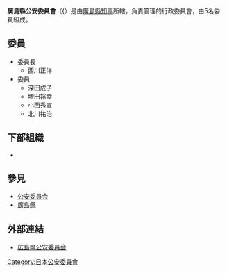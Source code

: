 {{Infobox Govt Agency
  | agency_name     = 廣島縣公安委員會
  | nativename      = {{lang|ja|広島県公安委員会}}{{ja}}<br>{{lang|ja|ひろしまけんこうあんいいんかい}}
  | nativename_r    = Hiroshima Prefectural Public Safety Commission{{en}}
  | jurisdiction    = [[File:Flag_of_Hiroshima_Prefecture.svg|20px]] [[廣島縣|廣島縣]]
  | seal            = 
  | seal_width      = 
  | seal_caption    = 
  | logo            = 
  | logo_width      = 
  | logo_caption    = 
  | formed          = 
  | preceding1      = 
  | preceding2      =
  | dissolved       = 
  | superseding     = 
  | employees       = 5人
  | budget          = 
  | minister1_name  = 
  | minister1_pfo   = 
  | minister2_name  = 
  | minister2_pfo   =
  | chief1_title    = 委員長
  | chief1          = 西川正洋
  | chief2_title    = 
  | chief2          = 
  | chief3_title    = 
  | chief3          = 
  | parent_agency   = [[廣島縣知事|廣島縣知事]]
  | child1_agency   = {{link-jp|廣島縣警察|広島県警察|廣島縣警察}}
  | child2_agency   = 
  | child3_agency   = 
  | child4_agency   = 
  | child5_agency   = 
  | child6_agency   = 
  | child7_agency   = 
  | child8_agency   = 
  | child9_agency   = 
  | keydocument1    = 
  | keydocument2    =
  | picture         = 
  | picture_width   = 250px
  | picture_caption = 
  | headquarters    = {{JPN}}<br/>[[廣島縣|廣島縣]][[廣島市|廣島市]][[中區_(廣島市)|中區]]基町9-42
  | website         = [https://web.archive.org/web/20120516140619/http://www.police.pref.hiroshima.lg.jp/kouan/ 広島県公安委員会]
  | footnotes       = 
}}
'''廣島縣公安委員會'''（{{{jpn|j=広島県公安委員会|hg=ひろしまけんこうあんいいんかい|rm=Hiroshimaken Kō'an-i'inkai}}）是由[[廣島縣知事|廣島縣知事]]所轄，負責管理{{link-jp|廣島縣警察|広島県警察|廣島縣警察}}的行政委員會，由5名委員組成。

== 委員 ==
*委員長
**西川正洋
*委員
**深田成子
**増田裕幸
**小西秀宣
**北川祐治

== 下部組織 ==
*{{link-jp|廣島縣警察|広島県警察|廣島縣警察}}

== 參見 ==
*[[公安委員会|公安委員会]]
*[[廣島縣|廣島縣]]

== 外部連結 ==
*[https://web.archive.org/web/20120516140619/http://www.police.pref.hiroshima.lg.jp/kouan/ 広島県公安委員会]
{{日本都道府縣公安委員會}}

[[Category:日本公安委員會|Category:日本公安委員會]]